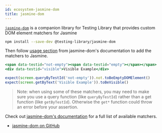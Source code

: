 ```yaml
---
id: ecosystem-jasmine-dom
title: jasmine-dom
---
```


[`jasmine-dom`][gh] is a companion library for Testing Library that provides
custom DOM element matchers for Jasmine

```bash npm2yarn
npm install --save-dev @testing-library/jasmine-dom
```

Then follow [usage section][gh-usage] from jasmine-dom's documentation to add
the matchers to Jasmine.

```jsx
<span data-testid="not-empty"><span data-testid="empty"></span></span>
<div data-testid="visible">Visible Example</div>

expect(screen.queryByTestId('not-empty')).not.toBeEmptyDOMElement()
expect(screen.getByText('Visible Example')).toBeVisible()
```

> Note: when using some of these matchers, you may need to make sure you use a
> query function (like `queryByTestId`) rather than a get function (like
> `getByTestId`). Otherwise the `get*` function could throw an error before your
> assertion.

Check out [jasmine-dom's documentation][gh] for a full list of available
matchers.

- [jasmine-dom on GitHub][gh]

[gh]: https://github.com/testing-library/jasmine-dom
[gh-usage]: https://github.com/testing-library/jasmine-dom#usage
